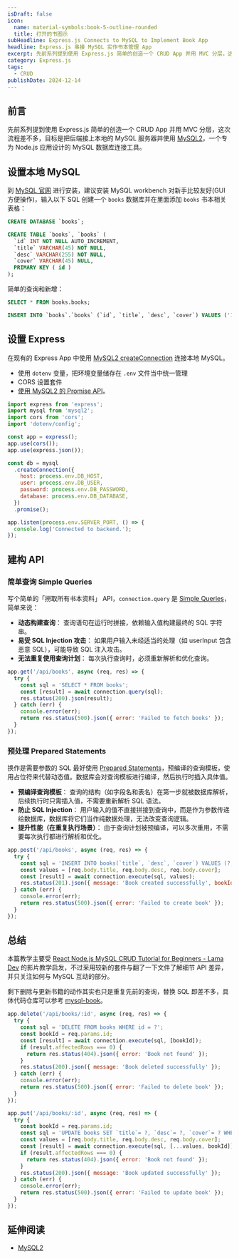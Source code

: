 ```yaml
---
isDraft: false
icon:
  name: material-symbols:book-5-outline-rounded
  title: 打开的书图示
subHeadline: Express.js Connects to MySQL to Implement Book App
headline: Express.js 串接 MySQL 实作书本管理 App
excerpt: 先前系列提到使用 Express.js 简单的创造一个 CRUD App 并用 MVC 分层，这次流程差不多，目标是把后端接上本地的 MySQL 服务器并使用 MySQL2，一个专为 Node.js 应用设计的 MySQL 数据库连接工具。
category: Express.js
tags:
  - CRUD
publishDate: 2024-12-14
---
```


## 前言

先前系列提到使用 Express.js 简单的创造一个 CRUD App 并用 MVC 分层，这次流程差不多，目标是把后端接上本地的 MySQL 服务器并使用 [MySQL2](https://www.npmjs.com/package/mysql2)，一个专为 Node.js 应用设计的 MySQL 数据库连接工具。

## 设置本地 MySQL

到 [MySQL 官网](https://dev.mysql.com/downloads/installer/) 进行安装，建议安装 MySQL workbench 对新手比较友好(GUI 方便操作)，输入以下 SQL 创建一个 `books` 数据库并在里面添加 `books` 书本相关表格：

```sql
CREATE DATABASE `books`;

CREATE TABLE `books`, `books` (
  `id` INT NOT NULL AUTO_INCREMENT,
  `title` VARCHAR(45) NOT NULL,
  `desc` VARCHAR(255) NOT NULL,
  `cover` VARCHAR(45) NULL,
  PRIMARY KEY ( id )
);
```

简单的查询和新增：

```sql
SELECT * FROM books.books;

INSERT INTO `books`.`books` (`id`, `title`, `desc`, `cover`) VALUES ('1', 'title content', 'desc content', 'cover content');
```

## 设置 Express

在现有的 Express App 中使用 [MySQL2 createConnection](https://sidorares.github.io/node-mysql2/docs) 连接本地 MySQL。

- 使用 `dotenv` 变量，把环境变量储存在 `.env` 文件当中统一管理
- CORS 设置套件
- [使用 MySQL2 的 Promise API](https://sidorares.github.io/node-mysql2/docs#using-promise-wrapper)。

```js title="app.js"
import express from 'express';
import mysql from 'mysql2';
import cors from 'cors';
import 'dotenv/config';

const app = express();
app.use(cors());
app.use(express.json());

const db = mysql
  .createConnection({
    host: process.env.DB_HOST,
    user: process.env.DB_USER,
    password: process.env.DB_PASSWORD,
    database: process.env.DB_DATABASE,
  })
  .promise();

app.listen(process.env.SERVER_PORT, () => {
  console.log('Connected to backend.');
});
```

## 建构 API

### 简单查询 Simple Queries

写个简单的「撈取所有书本资料」 API，`connection.query` 是 [Simple Queries](https://sidorares.github.io/node-mysql2/docs/examples/queries/simple-queries)，简单来说：

- **动态构建查询**： 查询语句在运行时拼接，依赖输入值构建最终的 SQL 字符串。
- **易受 SQL Injection 攻击**： 如果用户输入未经适当的处理（如 userInput 包含恶意 SQL），可能导致 SQL 注入攻击。
- **无法重复使用查询计划**： 每次执行查询时，必须重新解析和优化查询。

```js
app.get('/api/books', async (req, res) => {
  try {
    const sql = 'SELECT * FROM books';
    const [result] = await connection.query(sql);
    res.status(200).json(result);
  } catch (err) {
    console.error(err);
    return res.status(500).json({ error: 'Failed to fetch books' });
  }
});
```

### 预处理 Prepared Statements

换作是需要参数的 SQL 最好使用 [Prepared Statements](https://sidorares.github.io/node-mysql2/docs/examples/queries/prepared-statements)，预编译的查询模板，使用占位符来代替动态值。数据库会对查询模板进行编译，然后执行时插入具体值。

- **预编译查询模板**： 查询的结构（如字段名和表名）在第一步就被数据库解析，后续执行时只需插入值，不需要重新解析 SQL 语法。
- **防止 SQL Injection**： 用户输入的值不直接拼接到查询中，而是作为参数传递给数据库，数据库将它们当作纯数据处理，无法改变查询逻辑。
- **提升性能（在重复执行场景）**： 由于查询计划被预编译，可以多次重用，不需要每次执行都进行解析和优化。

```js
app.post('/api/books', async (req, res) => {
  try {
    const sql = 'INSERT INTO books(`title`, `desc`, `cover`) VALUES (?, ?, ?)';
    const values = [req.body.title, req.body.desc, req.body.cover];
    const [result] = await connection.execute(sql, values);
    res.status(201).json({ message: 'Book created successfully', bookId: result.insertId });
  } catch (err) {
    console.error(err);
    return res.status(500).json({ error: 'Failed to create book' });
  }
});
```

## 总结

本篇教学主要受 [React Node.js MySQL CRUD Tutorial for Beginners - Lama Dev](https://www.youtube.com/watch?v=fPuLnzSjPLE) 的影片教学启发，不过采用较新的套件与翻了一下文件了解细节 API 差异，并只关注如何与 MySQL 互动的部分。

剩下删除与更新书籍的动作其实也只是重复先前的查询，替换 SQL 即差不多，具体代码仓库可以参考 [mysql-book](https://github.com/riceball-tw/mysql-book/tree/main/backend)。

```js
app.delete('/api/books/:id', async (req, res) => {
  try {
    const sql = 'DELETE FROM books WHERE id = ?';
    const bookId = req.params.id;
    const [result] = await connection.execute(sql, [bookId]);
    if (result.affectedRows === 0) {
      return res.status(404).json({ error: 'Book not found' });
    }
    res.status(200).json({ message: 'Book deleted successfully' });
  } catch (err) {
    console.error(err);
    return res.status(500).json({ error: 'Failed to delete book' });
  }
});

app.put('/api/books/:id', async (req, res) => {
  try {
    const bookId = req.params.id;
    const sql = 'UPDATE books SET `title`= ?, `desc`= ?, `cover`= ? WHERE id = ?';
    const values = [req.body.title, req.body.desc, req.body.cover];
    const [result] = await connection.execute(sql, [...values, bookId]);
    if (result.affectedRows === 0) {
      return res.status(404).json({ error: 'Book not found' });
    }
    res.status(200).json({ message: 'Book updated successfully' });
  } catch (err) {
    console.error(err);
    return res.status(500).json({ error: 'Failed to update book' });
  }
});
```

## 延伸阅读

- [MySQL2](https://sidorares.github.io/node-mysql2/docs)
